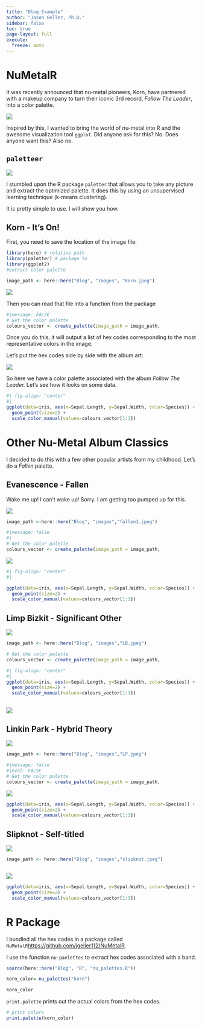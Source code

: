 ```yaml
---
title: "Blog Example"
author: "Jason Geller, Ph.D."
sidebar: false
toc: true
page-layout: full
execute: 
  freeze: auto
---
```


# NuMetalR

It was recently announced that nu-metal pioneers, Korn, have partnered with a makeup company to turn their iconic 3rd record, *Follow The Leader*, into a color palette.

![](images/makeup_korn.png){fig-align="center"}

Inspired by this, I wanted to bring the world of nu-metal into R and the awesome visualization tool `ggplot`. Did anyone ask for this? No. Does anyone want this? Also no.

## `paletteer`

![](images/image-1483850725.png){fig-align="center"}

I stumbled upon the R package `paletter` that allows you to take any picture and extract the optimized palette. It does this by using an unsupervised learning technique (k-means clustering).

It is pretty simple to use. I will show you how.

## Korn - It's On!

First, you need to save the location of the image file:

```r
library(here) # relative path
library(paletter) # package to
library(ggplot2)
#extract color palette

image_path <- here::here("Blog", "images", "Korn.jpeg")

```

![](images/Korn.jpeg)

Then you can read that file into a function from the package

```r
#|message: FALSE
# Get the color palette
colours_vector <- create_palette(image_path = image_path,                            number_of_colors =10,                           type_of_variable = "categorical")
```

Once you do this, it will output a list of hex codes corresponding to the most representative colors in the image.

Let's put the hex codes side by side with the album art:

![](images/korn_pal_ftl.png){fig-align="center"}

So here we have a color palette associated with the album *Follow The Leader.* Let's see how it looks on some data.

```r
#| fig-align: "center"
#| 
ggplot(data=iris, aes(x=Sepal.Length, y=Sepal.Width, color=Species)) +
  geom_point(size=2) +
  scale_color_manual(values=colours_vector[1:3])

```

# Other Nu-Metal Album Classics

I decided to do this with a few other popular artists from my childhood. Let's do a *Fallen* palette.

## Evanescence - Fallen

Wake me up! I can't wake up! Sorry. I am getting too pumped up for this.

![](images/fallen1.jpeg){fig-align="center"}

```r

image_path <-here::here("Blog", "images","fallen1.jpeg")

```

```r
#|message: false
#|
# Get the color palette
colours_vector <- create_palette(image_path = image_path,                            number_of_colors =10,                            type_of_variable = "categorical")

```

![](images/even_fallen.png){fig-align="center"}

```r
#| fig-align: "center"
#| 

ggplot(data=iris, aes(x=Sepal.Length, y=Sepal.Width, color=Species)) +
  geom_point(size=2) +
  scale_color_manual(values=colours_vector[1:3])
```

## Limp Bizkit - Significant Other

![](images/LB.jpeg){fig-align="center"}

```r
image_path <- here::here("Blog", "images","LB.jpeg")
```

```r

# Get the color palette
colours_vector <- create_palette(image_path = image_path,                            number_of_colors =10,                            type_of_variable = "categorical")
```

```r
#| fig-align: "center"
#| 
ggplot(data=iris, aes(x=Sepal.Length, y=Sepal.Width, color=Species)) +
  geom_point(size=2) +
  scale_color_manual(values=colours_vector[1:3])
```

## ![](images/LB-color.png)

## Linkin Park - Hybrid Theory

![](images/LP.jpeg){fig-align="center"}

```r
image_path <- here::here("Blog", "images","LP.jpeg")
```

```r
#|message: false
#|eval: FALSE
# Get the color palette
colours_vector <- create_palette(image_path = image_path,                            number_of_colors =10,                            type_of_variable = "categorical")
```

![](images/LP_hybrid.png)

```r
ggplot(data=iris, aes(x=Sepal.Length, y=Sepal.Width, color=Species)) +
  geom_point(size=2) +
  scale_color_manual(values=colours_vector[1:3])

```

## Slipknot - Self-titled

![](images/slipknot.jpeg){fig-align="center"}

```r
image_path <- here::here("Blog", "images","slipknot.jpeg")
```

```r


```

![](images/slip_pal.png)

```r
ggplot(data=iris, aes(x=Sepal.Length, y=Sepal.Width, color=Species)) +
  geom_point(size=2) +
  scale_color_manual(values=colours_vector[1:3])
```

# R Package

I bundled all the hex codes in a package called `NuMetalR`<https://github.com/jgeller112/NuMetalR>.

I use the function `nu-paelettes` to extract hex codes associated with a band.

```r
source(here::here("Blog", "R", "nu_palettes.R"))

korn_color= nu_palettes("korn")

korn_color

```

`print.palette` prints out the actual colors from the hex codes.

```r
# print colors
print.palette(korn_color)

```
